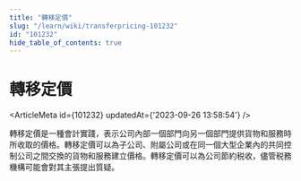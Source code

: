 ```yaml
---
title: "轉移定價"
slug: "/learn/wiki/transferpricing-101232"
id: "101232"
hide_table_of_contents: true
---
```



# 轉移定價

<ArticleMeta id={101232} updatedAt={'2023-09-26 13:58:54'} />
<div className='border-solid border-b border-t-0 my-4 border-[var(--ifm-color-gray-300)]' />

轉移定價是一種會計實踐，表示公司內部一個部門向另一個部門提供貨物和服務時所收取的價格。轉移定價可以為子公司、附屬公司或在同一個大型企業內的共同控制公司之間交換的貨物和服務建立價格。轉移定價可以為公司節約税收，儘管税務機構可能會對其主張提出質疑。
